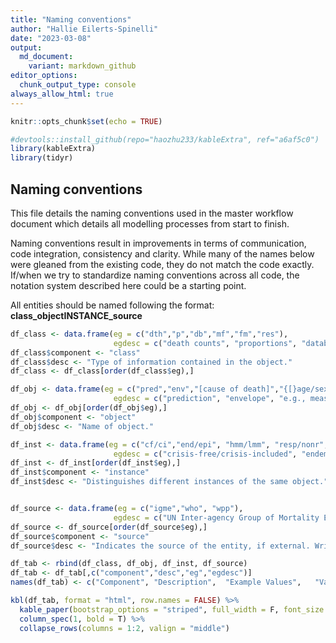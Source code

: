 ```yaml
---
title: "Naming conventions"
author: "Hallie Eilerts-Spinelli"
date: "2023-03-08"
output:
  md_document:
    variant: markdown_github
editor_options: 
  chunk_output_type: console
always_allow_html: true
---
```


```r
knitr::opts_chunk$set(echo = TRUE)

#devtools::install_github(repo="haozhu233/kableExtra", ref="a6af5c0")
library(kableExtra)
library(tidyr)

```


## Naming conventions

This file details the naming conventions used in the master workflow document which details all modelling processes from start to finish. 

Naming conventions result in improvements in terms of communication, code integration, consistency and clarity. While many of the names below were gleaned from the existing code, they do not match the code exactly. If/when we try to standardize naming conventions across all code, the notation system described here could be a starting point.

All entities should be named following the format: **class_objectINSTANCE_source**

```r
df_class <- data.frame(eg = c("dth","p","db","mf","fm","res"),
                       egdesc = c("death counts", "proportions", "database", "model frame", "fitted model", "results"))
df_class$component <- "class"
df_class$desc <- "Type of information contained in the object."
df_class <- df_class[order(df_class$eg),]

df_obj <- data.frame(eg = c("pred","env","[cause of death]","{[}age/sex group{]}"),
                       egdesc = c("prediction", "envelope", "e.g., meas, tb, collectvio, etc.", "0to1, 1to59, 5to9, 10to14, 15to19f, 15to19m"))
df_obj <- df_obj[order(df_obj$eg),]
df_obj$component <- "object"
df_obj$desc <- "Name of object."

df_inst <- data.frame(eg = c("cf/ci","end/epi", "hmm/lmm", "resp/nonr", "<country>"),
                       egdesc = c("crisis-free/crisis-included", "endemic/epidemic", "high/low mortality modelled", "respiratory/non-respiratory", "e.g., China, India"))
df_inst <- df_inst[order(df_inst$eg),]
df_inst$component <- "instance"
df_inst$desc <- "Distinguishes different instances of the same object."


df_source <- data.frame(eg = c("igme","who", "wpp"),
                       egdesc = c("UN Inter-agency Group of Mortality Estimation", "World Population Prospects", "World Health Organization"))
df_source <- df_source[order(df_source$eg),]
df_source$component <- "source"
df_source$desc <- "Indicates the source of the entity, if external. Written in all uppercase. Paired instances should have the same number of letters."

df_tab <- rbind(df_class, df_obj, df_inst, df_source)
df_tab <- df_tab[,c("component","desc","eg","egdesc")]
names(df_tab) <- c("Component",	"Description",	"Example Values",	"Value Description")

kbl(df_tab, format = "html", row.names = FALSE) %>%
  kable_paper(bootstrap_options = "striped", full_width = F, font_size = 10) %>%
  column_spec(1, bold = T) %>%
  collapse_rows(columns = 1:2, valign = "middle")
```

